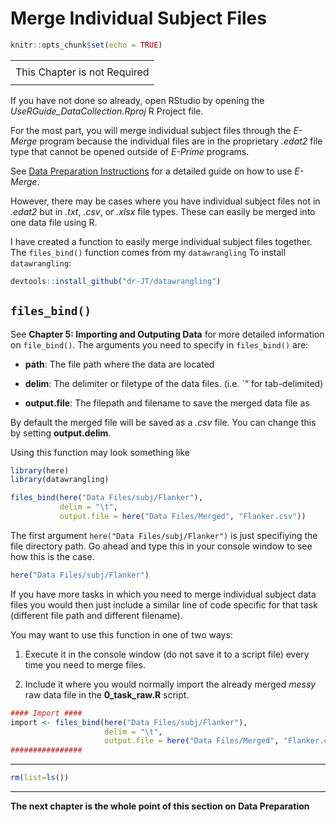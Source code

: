 # Merge Individual Subject Files

<link rel="stylesheet" href="https://use.fontawesome.com/releases/v5.8.1/css/all.css" integrity="sha384-50oBUHEmvpQ+1lW4y57PTFmhCaXp0ML5d60M1M7uH2+nqUivzIebhndOJK28anvf" crossorigin="anonymous">

```r
knitr::opts_chunk$set(echo = TRUE)
```

----
<div style="text-align: center; font-size: 1.25em">
This Chapter is not Required
</div>
----

If you have not done so already, open RStudio by opening the *UseRGuide_DataCollection.Rproj* R Project file. 

For the most part, you will merge individual subject files through the *E-Merge* program because the individual files are in the proprietary *.edat2* file type that cannot be opened outside of *E-Prime* programs.

See [Data Preparation Instructions](http://englelab.gatech.edu/dataprep/){target="_blank"} for a detailed guide on how to use *E-Merge*.

However, there may be cases where you have individual subject files not in *.edat2* but in *.txt*, *.csv*, or *.xlsx* file types. These can easily be merged into one data file using R. 

I have created a function to easily merge individual subject files together. The `files_bind()` function comes from my `datawrangling` To install `datawrangling`:

```r
devtools::install_github("dr-JT/datawrangling")
```

## `files_bind()`

See **Chapter 5: Importing and Outputing Data** for more detailed information on `file_bind()`. The arguments you need to specify in `files_bind()` are:

* __path__: The file path where the data are located

* __delim__: The delimiter or filetype of the data files. (i.e. `"\t" for tab-delimited)

* __output.file__: The filepath and filename to save the merged data file as

By default the merged file will be saved as a *.csv* file. You can change this by setting __output.delim__.

Using this function may look something like

```r
library(here)
library(datawrangling)

files_bind(here("Data Files/subj/Flanker"), 
           delim = "\t", 
           output.file = here("Data Files/Merged", "Flanker.csv"))
```

The first argument `here("Data Files/subj/Flanker")` is just specifiying the file directory path. Go ahead and type this in your console window to see how this is the case.

```r
here("Data Files/subj/Flanker")
```

If you have more tasks in which you need to merge individual subject data files you would then just include a similar line of code specific for that task (different file path and different filename).

You may want to use this function in one of two ways:

1) Execute it in the console window (do not save it to a script file) every time you need to merge files.

2) Include it where you would normally import the already merged *messy* raw data file in the **0_task_raw.R** script.

```r
#### Import ####
import <- files_bind(here("Data Files/subj/Flanker"), 
                     delim = "\t", 
                     output.file = here("Data Files/Merged", "Flanker.csv"))
################
```


********

```r
rm(list=ls())
```

********

**The next chapter is the whole point of this section on Data Preparation**
